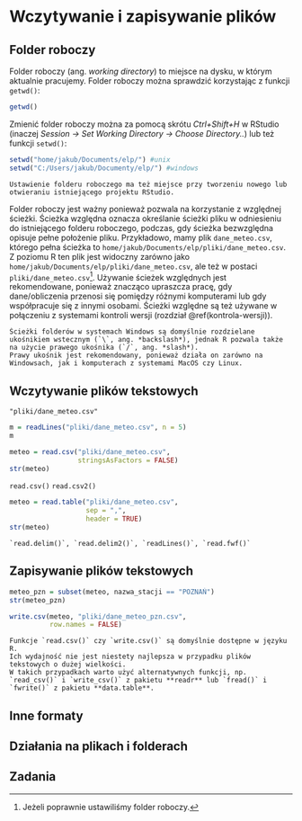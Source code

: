 # Wczytywanie i zapisywanie plików {#io}

<!-- A flat file can be a plain text file or a binary file. In the former case, the files usually contain one record per line -->
<!-- csv better than many! -->
<!-- folder roboczy -->

## Folder roboczy

Folder roboczy (ang. *working directory*) to miejsce na dysku, w którym aktualnie pracujemy.
Folder roboczy można sprawdzić korzystając z funkcji `getwd()`:

```r
getwd()
```

Zmienić folder roboczy można za pomocą skrótu *Ctrl+Shift+H* w RStudio (inaczej *Session -> Set Working Directory -> Choose Directory..*) lub też funkcji `setwd()`:

```r
setwd("home/jakub/Documents/elp/") #unix
setwd("C:/Users/jakub/Documenty/elp/") #windows
```

```block2
Ustawienie folderu roboczego ma też miejsce przy tworzeniu nowego lub otwieraniu istniejącego projektu RStudio.
```

Folder roboczy jest ważny ponieważ pozwala na korzystanie z względnej ścieżki.
Ścieżka względna oznacza określanie ścieżki pliku w odniesieniu do istniejącego folderu roboczego, podczas, gdy ścieżka bezwzględna opisuje pełne położenie pliku.
Przykładowo, mamy plik `dane_meteo.csv`, którego pełna ścieżka to `home/jakub/Documents/elp/pliki/dane_meteo.csv`.
Z poziomu R ten plik jest widoczny zarówno jako `home/jakub/Documents/elp/pliki/dane_meteo.csv`, ale też w postaci `pliki/dane_meteo.csv`^[Jeżeli poprawnie ustawiliśmy folder roboczy.].
Używanie ścieżek względnych jest rekomendowane, ponieważ znacząco upraszcza pracę, gdy dane/obliczenia przenosi się pomiędzy różnymi komputerami lub gdy współpracuje się z innymi osobami.
Ścieżki względne są też używane w połączeniu z systemami kontroli wersji (rozdział \@ref(kontrola-wersji)).

```block2
Ścieżki folderów w systemach Windows są domyślnie rozdzielane ukośnikiem wstecznym (`\`, ang. *backslash*), jednak R pozwala także na użycie prawego ukośnika (`/`, ang. *slash*).
Prawy ukośnik jest rekomendowany, ponieważ działa on zarówno na Windowsach, jak i komputerach z systemami MacOS czy Linux.
```

<!--project-oriented workflow -->
<!-- Adopt a project-oriented workflow -->
<!-- How? -->
<!-- • dedicated directory -->
<!-- • RStudio Project -->
<!-- • Git repo, probably syncing to a remote -->
<!-- + use a blank slate, restart often -->
<!-- footnote with fs and here pacakges -->

## Wczytywanie plików tekstowych

`"pliki/dane_meteo.csv"`

```r
m = readLines("pliki/dane_meteo.csv", n = 5)
m
```

```r
meteo = read.csv("pliki/dane_meteo.csv", 
                 stringsAsFactors = FALSE)
str(meteo)
```

`read.csv()` `read.csv2()`

```r
meteo = read.table("pliki/dane_meteo.csv", 
                   sep = ",",
                   header = TRUE)
str(meteo)
```

```block2
`read.delim()`, `read.delim2()`, `readLines()`, `read.fwf()`
```

## Zapisywanie plików tekstowych

```r
meteo_pzn = subset(meteo, nazwa_stacji == "POZNAŃ")
str(meteo_pzn)
```

```r
write.csv(meteo, "pliki/dane_meteo_pzn.csv",
          row.names = FALSE)
```

```block2
Funkcje `read.csv()` czy `write.csv()` są domyślnie dostępne w języku R.
Ich wydajność nie jest niestety najlepsza w przypadku plików tekstowych o dużej wielkości.
W takich przypadkach warto użyć alternatywnych funkcji, np. `read_csv()` i `write_csv()` z pakietu **readr** lub `fread()` i `fwrite()` z pakietu **data.table**.
```

## Inne formaty

<!-- serializacja? -->
<!-- - RDS -->
<!-- - Excel -->
<!-- - Internet -->
<!-- - dane w pakietach -->
<!-- - bazy danych -->
<!-- - pliki przestrzenne -->
<!-- - json -->
<!-- tworzenie polaczen -->

## Działania na plikach i folderach

<!-- dir.create() -->
<!-- file.remove() -->
<!-- unlink -->
<!-- remove folder -->

## Zadania

<!-- wczytaj jeden format, zapisz inny -->
<!-- automatycznie wczytaj dwa pliki -->
<!-- wczytaj, zamien, zapisz -->
<!-- napisz funkcje do zamiany -->

